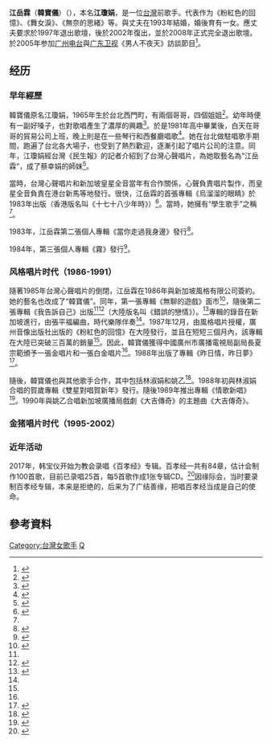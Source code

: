 {{藝人
|姓名 = 江岳霖（韓寶儀）
|類型 = 女歌手
|圖片 = 
|圖片尺寸 = 
|圖片簡介 = 
|原名 = 江瓊娟
|英文名 = Han Boa Yi
|羅馬拼音 = 
|綽號 = 海棠
|出生日期 = {{birth_date_and _age|1965|6|1}}
|國籍 = {{ROC}}
|民族 = [[漢族|漢族]]
|宗教信仰 = 一貫道
|語言 = [[漢語|漢語]]、[[中華民國國語|國語]]、[[臺灣話|台語]]
|出生地點 = {{ROC-TW}}[[臺北市|臺北市]]
|教育程度 = 高中畢業
|活躍年代 = 1981年-1993年、1995年-至今
|音樂類型 = 柔情
|職業 = 歌手
|唱片公司 = [[心聲唱片|心聲唱片]]（1981-1985）<br/>新加坡[[風格唱片|風格唱片]]（1986-1991）<br/>[[金猪唱片|金猪唱片]]（1995-2002）<br/>中国花仙子唱片/馬來西亞[[皇星全音|皇星全音]]（2004-2007）<br/>[[旭实国际企业|旭实国际企业]]（2007-至今）
|經紀公司 = [[旭实国际企业|旭实国际企业]](Asahi international enterprises)
|網站 = 
}}
'''江岳霖'''（'''韓寶儀'''）（{{bd|1965年|6月1日|catIdx=H韩}}），本名'''江瓊娟'''，是一位[[台灣|台灣]]前歌手。代表作为《粉紅色的回憶》、《舞女淚》、《無奈的思緒》等。與丈夫在1993年結婚，婚後育有一女。應丈夫要求於1997年退出歌壇，後於2002年復出，並於2008年正式完全退出歌壇。於2005年参加[[广州广播电视台|广州电台]]與[[广东卫视|广东卫视]]《男人不夜天》訪談節目<ref>{{Cite web|title=广东卫视 男人不夜天 20050110_哔哩哔哩 (゜-゜)つロ 干杯~-bilibili|url=https://www.bilibili.com/video/av21670445|accessdate=2020-08-20|last=王店有线法鹏TV|work=www.bilibili.com|archive-date=2019-04-13|archive-url=https://web.archive.org/web/20190413091912/https://www.bilibili.com/video/av21670445/|dead-url=no}}</ref>。

== 经历 ==
=== 早年經歷 ===
韓寶儀原名江瓊娟，1965年生於台北西門町，有兩個哥哥，四個姐姐<ref>{{Cite web|title=端庄清秀的韩宝仪有段“很土”的初恋|url=http://eresources.nlb.gov.sg/newspapers/Digitised/Article/lhzb19860530-1.2.88.5.1|work=eresources.nlb.gov.sg|accessdate=2019-02-02|archive-date=2019-02-03|archive-url=https://web.archive.org/web/20190203031310/http://eresources.nlb.gov.sg/newspapers/Digitised/Article/lhzb19860530-1.2.88.5.1|dead-url=no}}</ref>。幼年時便有一副好嗓子，也對歌唱產生了濃厚的興趣<ref>{{Cite web|title=江岳霖|url=http://eresources.nlb.gov.sg/newspapers/Digitised/Article/nysp19821103-1.2.94.4.5|work=eresources.nlb.gov.sg|accessdate=2019-02-02|archive-date=2019-02-03|archive-url=https://web.archive.org/web/20190203030949/http://eresources.nlb.gov.sg/newspapers/Digitised/Article/nysp19821103-1.2.94.4.5|dead-url=no}}</ref>。於是1981年高中畢業後，白天在哥哥的貿易公司上班，晚上則是在一些琴行和西餐廳唱歌<ref name=":0">{{Cite web|url=http://eresources.nlb.gov.sg/newspapers/Digitised/Article/lhwb19860625-1.2.26.1.2?oref=article-citation|title=韩宝仪有办法拒绝额外要求|accessdate=2018-12-16|work=eresources.nlb.gov.sg|archive-date=2018-12-16|archive-url=https://web.archive.org/web/20181216164222/http://eresources.nlb.gov.sg/newspapers/Digitised/Article/lhwb19860625-1.2.26.1.2?oref=article-citation|dead-url=no}}</ref>。她在台北做駐唱歌手期間，跑遍了台北各大場子，也受到了熱烈歡迎，逐漸引起了唱片公司的注意。同年，江瓊娟經台灣《民生報》的記者介紹到了台灣心聲唱片，為她取藝名為“江岳霖”，成了蔡幸娟的師妹<ref name=":2">{{Cite web|title=清秀的学生歌手|url=http://eresources.nlb.gov.sg/newspapers/Digitised/Article/lhwb19830412-1.2.30.4.1|work=eresources.nlb.gov.sg|accessdate=2019-02-02|archive-date=2019-02-03|archive-url=https://web.archive.org/web/20190203030944/http://eresources.nlb.gov.sg/newspapers/Digitised/Article/lhwb19830412-1.2.30.4.1|dead-url=no}}</ref>。

當時，台灣心聲唱片和新加坡皇星全音當年有合作關係，心聲負責唱片製作，而皇星全音負責在港台新馬等地發行。很快，江岳霖的首張專輯《烏溜溜的眼睛》於1983年出版（香港版名叫《十七十八少年時》）<ref>{{Cite web|title=江岳霖交织爱恨情网|url=http://eresources.nlb.gov.sg/newspapers/Digitised/Article/lhwb19830404-2.2.26.7.1|work=eresources.nlb.gov.sg|accessdate=2019-02-02|archive-date=2019-02-03|archive-url=https://web.archive.org/web/20190203030832/http://eresources.nlb.gov.sg/newspapers/Digitised/Article/lhwb19830404-2.2.26.7.1|dead-url=no}}</ref>。當時，她擁有“學生歌手”之稱<ref name=":2" />。

1983年，江岳霖第二張個人專輯《當你走過我身邊》發行<ref>{{Cite web|title=江岳霖走过你身边 总有不一样的情调|url=http://eresources.nlb.gov.sg/newspapers/Digitised/Article/lhwb19830622-1.2.40.1.5|work=eresources.nlb.gov.sg|accessdate=2019-02-02|archive-date=2019-02-03|archive-url=https://web.archive.org/web/20190203031225/http://eresources.nlb.gov.sg/newspapers/Digitised/Article/lhwb19830622-1.2.40.1.5|dead-url=no}}</ref>。

1984年，第三張個人專輯《霧》發行<ref>{{Cite web|title=皇星全音最新产品|url=http://eresources.nlb.gov.sg/newspapers/Digitised/Article/lhwb19840813-1.2.36.5.1|work=eresources.nlb.gov.sg|accessdate=2019-02-02|archive-date=2019-02-03|archive-url=https://web.archive.org/web/20190203030809/http://eresources.nlb.gov.sg/newspapers/Digitised/Article/lhwb19840813-1.2.36.5.1|dead-url=no}}</ref>。

=== 风格唱片时代（1986-1991） ===
隨著1985年台灣心聲唱片的倒閉，江岳霖在1986年與新加坡風格有限公司簽約。她的藝名也改成了“韓寶儀”。同年，第一張專輯《無聊的遊戲》面市<ref>{{Cite web|title=“东方云雀”又一家|url=http://eresources.nlb.gov.sg/newspapers/Digitised/Article/lhwb19860429-1.2.25.1.3|work=eresources.nlb.gov.sg|accessdate=2019-02-02|archive-date=2019-02-03|archive-url=https://web.archive.org/web/20190203031259/http://eresources.nlb.gov.sg/newspapers/Digitised/Article/lhwb19860429-1.2.25.1.3|dead-url=no}}</ref>，隨後第二張專輯《我告訴自己》出版<ref name=":0" /><ref>{{Cite web|title=韩宝仪|url=http://eresources.nlb.gov.sg/newspapers/Digitised/Article/lhwb19860704-1.2.26.2.21|work=eresources.nlb.gov.sg|accessdate=2019-02-02|archive-date=2019-02-03|archive-url=https://web.archive.org/web/20190203030946/http://eresources.nlb.gov.sg/newspapers/Digitised/Article/lhwb19860704-1.2.26.2.21|dead-url=no}}</ref>（大陸版名叫《錯誤的戀情》）。<ref name=":1">{{Cite web|url=http://eresources.nlb.gov.sg/newspapers/Digitised/Article/lhwb19881107-1.2.28.3?oref=article-citation|title=歌集风行中国韩宝仪获赠金唱片|accessdate=2018-12-16|work=eresources.nlb.gov.sg|archive-date=2018-12-16|archive-url=https://web.archive.org/web/20181216164044/http://eresources.nlb.gov.sg/newspapers/Digitised/Article/lhwb19881107-1.2.28.3?oref=article-citation|dead-url=no}}</ref>專輯的錄音在新加坡進行，由張平福編曲，時代樂隊伴奏<ref name=":0" />。1987年12月，由風格唱片授權，廣州音像出版社出版的《粉紅色的回憶》在大陸發行，並且在短短三個月內，該專輯在大陸已突破三百萬的銷量<ref name=":1" />。因此，韓寶儀獲得中國廣州市廣播電視局副局長夏宗範頒予一張金唱片和一張白金唱片<ref name=":1" />。1988年出版了專輯《昨日情，昨日夢》<ref>{{Cite web|title=世事洞明皆学问 韩宝仪自得其乐|url=http://eresources.nlb.gov.sg/newspapers/Digitised/Article/lhwb19880612-1.2.32.9|work=eresources.nlb.gov.sg|accessdate=2019-02-02|archive-date=2019-02-03|archive-url=https://web.archive.org/web/20190203031053/http://eresources.nlb.gov.sg/newspapers/Digitised/Article/lhwb19880612-1.2.32.9|dead-url=no}}</ref>。

隨後，韓寶儀也與其他歌手合作，其中包括林淑娟和姚乙<ref>{{Cite web|title=一俊一俏·最好配搭 姚乙韩宝仪歌舞俱佳|url=http://eresources.nlb.gov.sg/newspapers/Digitised/Article/lhwb19890326-1.2.31.1.3|work=eresources.nlb.gov.sg|accessdate=2019-02-02|archive-date=2019-02-03|archive-url=https://web.archive.org/web/20190203031334/http://eresources.nlb.gov.sg/newspapers/Digitised/Article/lhwb19890326-1.2.31.1.3|dead-url=no}}</ref>。1988年初與林淑娟合唱的賀歲專輯《雙星對唱賀新年》發行。隨後1989年推出專輯《情歌新唱》<ref>{{Cite web|title=韩宝仪林淑娟合录 情歌首首唱给你听|url=http://eresources.nlb.gov.sg/newspapers/Digitised/Article/lhwb19890728-1.2.46.4|work=eresources.nlb.gov.sg|accessdate=2019-02-02|archive-date=2019-02-03|archive-url=https://web.archive.org/web/20190203031229/http://eresources.nlb.gov.sg/newspapers/Digitised/Article/lhwb19890728-1.2.46.4|dead-url=no}}</ref>。1990年與姚乙合唱新加坡廣播局戲劇《大吉傳奇》的主題曲《大吉傳奇》。

=== 金猪唱片时代（1995-2002） ===
=== 近年活动 ===
2017年，韩宝仪开始为教会录唱《百孝经》专辑。百孝经一共有84章，估计会制作100首歌，目前已录唱25首，每5首歌作成1张专辑CD。<ref>{{Cite web|url=https://www.chinatimes.com/cn/realtimenews/20170226001445-260404|title=不留恋流行歌 韩宝仪改唱百孝经|accessdate=2018-12-15|last=中时电子报|work=中时电子报|language=zh-Hans|archive-date=2018-12-15|archive-url=https://web.archive.org/web/20181215122017/https://www.chinatimes.com/cn/realtimenews/20170226001445-260404|dead-url=no}}</ref>因缘际会，当时要录制百孝经专辑，本来是拒绝的，后来为了广结善缘，把唱百孝经当成是自己的使命。
==參考資料==
{{Reflist}}

{{DEFAULTSORT:H韓}}
[[Category:台灣女歌手|Category:台灣女歌手]]
[[Category:江姓|Q]]